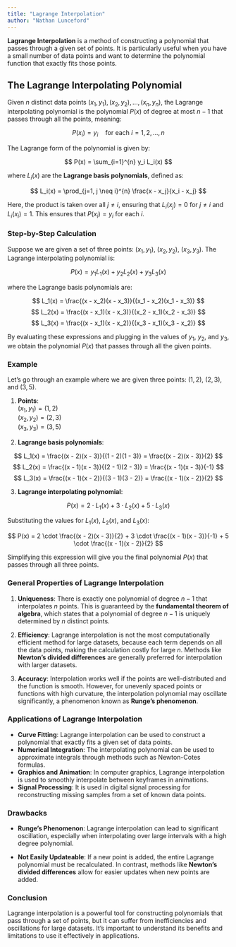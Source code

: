 ```yaml
---
title: "Lagrange Interpolation"
author: "Nathan Lunceford"
---
```


**Lagrange Interpolation** is a method of constructing a polynomial that passes through a given set of points. It is particularly useful when you have a small number of data points and want to determine the polynomial function that exactly fits those points.

## The Lagrange Interpolating Polynomial

Given $n$ distinct data points $(x_1, y_1), (x_2, y_2), ..., (x_n, y_n)$, the Lagrange interpolating polynomial is the polynomial $P(x)$ of degree at most $n-1$ that passes through all the points, meaning:

$$
P(x_i) = y_i \quad \text{for each} \ i = 1, 2, ..., n
$$

The Lagrange form of the polynomial is given by:

$$
P(x) = \sum_{i=1}^{n} y_i L_i(x)
$$

where $L_i(x)$ are the **Lagrange basis polynomials**, defined as:

$$
L_i(x) = \prod_{j=1, j \neq i}^{n} \frac{x - x_j}{x_i - x_j}
$$

Here, the product is taken over all $j \neq i$, ensuring that $L_i(x_j) = 0$ for $j \neq i$ and $L_i(x_i) = 1$. This ensures that $P(x_i) = y_i$ for each $i$.

### Step-by-Step Calculation

Suppose we are given a set of three points: $(x_1, y_1)$, $(x_2, y_2)$, $(x_3, y_3)$. The Lagrange interpolating polynomial is:

$$
P(x) = y_1 L_1(x) + y_2 L_2(x) + y_3 L_3(x)
$$

where the Lagrange basis polynomials are:

$$
L_1(x) = \frac{(x - x_2)(x - x_3)}{(x_1 - x_2)(x_1 - x_3)}
$$
$$
L_2(x) = \frac{(x - x_1)(x - x_3)}{(x_2 - x_1)(x_2 - x_3)}
$$
$$
L_3(x) = \frac{(x - x_1)(x - x_2)}{(x_3 - x_1)(x_3 - x_2)}
$$

By evaluating these expressions and plugging in the values of $y_1$, $y_2$, and $y_3$, we obtain the polynomial $P(x)$ that passes through all the given points.

### Example

Let’s go through an example where we are given three points: $(1, 2)$, $(2, 3)$, and $(3, 5)$.

1. **Points**:  
   $(x_1, y_1) = (1, 2)$  
   $(x_2, y_2) = (2, 3)$  
   $(x_3, y_3) = (3, 5)$

2. **Lagrange basis polynomials**:

$$
L_1(x) = \frac{(x - 2)(x - 3)}{(1 - 2)(1 - 3)} = \frac{(x - 2)(x - 3)}{2}
$$
$$
L_2(x) = \frac{(x - 1)(x - 3)}{(2 - 1)(2 - 3)} = \frac{(x - 1)(x - 3)}{-1}
$$
$$
L_3(x) = \frac{(x - 1)(x - 2)}{(3 - 1)(3 - 2)} = \frac{(x - 1)(x - 2)}{2}
$$

3. **Lagrange interpolating polynomial**:

$$
P(x) = 2 \cdot L_1(x) + 3 \cdot L_2(x) + 5 \cdot L_3(x)
$$

Substituting the values for $L_1(x)$, $L_2(x)$, and $L_3(x)$:

$$
P(x) = 2 \cdot \frac{(x - 2)(x - 3)}{2} + 3 \cdot \frac{(x - 1)(x - 3)}{-1} + 5 \cdot \frac{(x - 1)(x - 2)}{2}
$$

Simplifying this expression will give you the final polynomial $P(x)$ that passes through all three points.

### General Properties of Lagrange Interpolation

1. **Uniqueness**: There is exactly one polynomial of degree $n-1$ that interpolates $n$ points. This is guaranteed by the **fundamental theorem of algebra**, which states that a polynomial of degree $n-1$ is uniquely determined by $n$ distinct points.

2. **Efficiency**: Lagrange interpolation is not the most computationally efficient method for large datasets, because each term depends on all the data points, making the calculation costly for large $n$. Methods like **Newton’s divided differences** are generally preferred for interpolation with larger datasets.

3. **Accuracy**: Interpolation works well if the points are well-distributed and the function is smooth. However, for unevenly spaced points or functions with high curvature, the interpolation polynomial may oscillate significantly, a phenomenon known as **Runge's phenomenon**.

### Applications of Lagrange Interpolation

- **Curve Fitting**: Lagrange interpolation can be used to construct a polynomial that exactly fits a given set of data points.
- **Numerical Integration**: The interpolating polynomial can be used to approximate integrals through methods such as Newton-Cotes formulas.
- **Graphics and Animation**: In computer graphics, Lagrange interpolation is used to smoothly interpolate between keyframes in animations.
- **Signal Processing**: It is used in digital signal processing for reconstructing missing samples from a set of known data points.

### Drawbacks

- **Runge’s Phenomenon**: Lagrange interpolation can lead to significant oscillation, especially when interpolating over large intervals with a high degree polynomial.
  
- **Not Easily Updateable**: If a new point is added, the entire Lagrange polynomial must be recalculated. In contrast, methods like **Newton's divided differences** allow for easier updates when new points are added.

### Conclusion

Lagrange interpolation is a powerful tool for constructing polynomials that pass through a set of points, but it can suffer from inefficiencies and oscillations for large datasets. It’s important to understand its benefits and limitations to use it effectively in applications.


